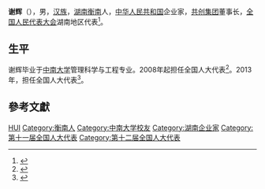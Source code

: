 {{Otheruses|other=名为谢辉的其他人物|谢辉}}

'''谢辉'''（{{bd|1969年|12月7日|}}），男，[[汉族|汉族]]，[[湖南|湖南]][[衡南|衡南]]人，[[中华人民共和国|中华人民共和国]]企业家，[[共创集团|共创集团]]董事长，[[全国人民代表大会|全国人民代表大会]]湖南地区代表<ref>{{cite web|author=新华网|title=第十一届全国人大代表|url=http://news.xinhuanet.com/ziliao/2008-03/03/content_7708230.htm?node=36628|publisher=新华网|accessdate=2014-01-07|archive-date=2014-01-10|archive-url=https://web.archive.org/web/20140110211415/http://news.xinhuanet.com/ziliao/2008-03/03/content_7708230.htm?node=36628|dead-url=no}}</ref>。

== 生平 ==
谢辉毕业于[[中南大学|中南大学]]管理科学与工程专业。2008年起担任全国人大代表<ref>{{cite news|title=全国人大代表信息-谢辉|url=http://210.82.31.1:8084/delegate/viewDelegate.action?dbid=111785|accessdate=2013-04-05|newspaper=全国人大网|archive-url=https://web.archive.org/web/20140517164238/http://www.npc.gov.cn/delegate/viewDelegate.action?dbid=111785|archive-date=2014-05-17|dead-url=yes}}</ref>。2013年，担任全国人大代表<ref>{{cite news|title=全国人大代表信息-谢辉|url=http://210.82.31.1:8084/delegate/viewDelegate.action?dbid=121750|accessdate=2013-04-05|newspaper=全国人大网|archive-url=https://web.archive.org/web/20140517164329/http://www.npc.gov.cn/delegate/viewDelegate.action?dbid=121750|archive-date=2014-05-17|dead-url=yes}}</ref>。

==參考文獻==
{{reflist}}

{{中国政治人物小作品}}

{{Authority control}}
{{DEFAULTSORT:Xie谢}}
[[Category:谢姓|HUI]]
[[Category:衡南人|Category:衡南人]]
[[Category:中南大学校友|Category:中南大学校友]]
[[Category:湖南企业家|Category:湖南企业家]]
[[Category:第十一届全国人大代表|Category:第十一届全国人大代表]]
[[Category:第十二届全国人大代表|Category:第十二届全国人大代表]]